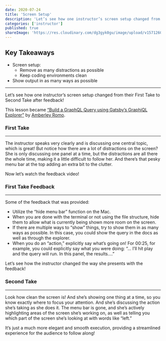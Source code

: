 ```yaml
---
date: 2020-07-24
title: 'Screen Setup'
description: 'Let’s see how one instructor’s screen setup changed from their First Take to Second Take after feedback!'
categories: ['instructor']
published: true
shareImage: 'https://res.cloudinary.com/dg3gyk0gu/image/upload/v1571260698/og-image-assets/share_image_getting_started.png'
---
```


## Key Takeaways

- Screen setup:
  - Remove as many distractions as possible
  - Keep coding environments clean
- Show output in as many ways as possible

---

Let’s see how one instructor’s screen setup changed from their First Take to Second Take after feedback!

This lesson became [“Build a GraphQL Query using Gatsby’s GraphiQL Explorer”](https://egghead.io/lessons/gatsby-build-a-graphql-query-using-gatsby-s-graphiql-explorer) by [Amberley Romo](https://egghead.io/instructors/amberley-romo).

### First Take

<ResponsiveEmbed src="https://egghead.io/lessons/egghead-screen-setup-1/embed" />

---

The instructor speaks very clearly and is discussing one central topic, which is great! But notice how there are a lot of distractions on the screen? She is only discussing one panel at a time, but the distractions are all there the whole time, making it a little difficult to follow her. And there’s that pesky menu bar at the top adding an extra bit to the clutter.

Now let’s watch the feedback video!

### First Take Feedback

<ResponsiveEmbed src="https://egghead.io/lessons/egghead-screen-setup-2/embed" />

---

Some of the feedback that was provided:

- Utilize the “hide menu bar” function on the Mac.
- When you are done with the terminal or not using the file structure, hide them to allow what is currently being shown more room on the screen.
- If there are multiple ways to “show” things, try to show them in as many ways as possible. In this case, you could show the query in the docs as well as through the explorer.
- When you do an “action,” explicitly say what’s going on! For 00:25, for example, you could explicitly say what you were doing: “... I’ll hit play and the query will run. In this panel, the results....”

Let’s see how the instructor changed the way she presents with the feedback!

### Second Take

<ResponsiveEmbed src="https://egghead.io/lessons/egghead-screen-setup-3/embed" />

---

Look how clean the screen is! And she’s showing one thing at a time, so you know exactly where to focus your attention. And she’s discussing the action she’s taking as she does it. The menu bar is gone, and she’s actively highlighting areas of the screen she’s working on, as well as telling you which part of the screen she’s looking at with words like “left.”

It’s just a much more elegant and smooth execution, providing a streamlined experience for the audience to follow along!
